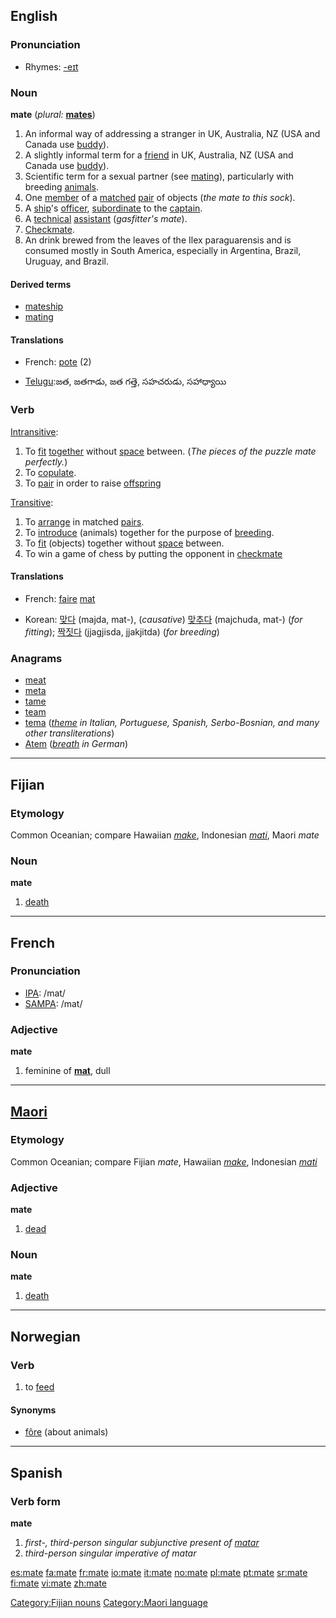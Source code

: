 {{see|maté}}
==English==

===Pronunciation===
*Rhymes: [[Rhymes:English:-eɪt|-eɪt]]

===Noun===
'''mate'''  (''plural:'' '''[[mates]]''')

# An informal way of addressing a stranger in UK, Australia, NZ (USA and Canada use [[buddy]]).  
# A slightly informal term for a [[friend]] in UK, Australia, NZ (USA and Canada use [[buddy]]).   
# Scientific term for a sexual partner (see [[mating]]), particularly with breeding [[animals]].
# One [[member]] of a [[match]]ed [[pair]] of objects (''the mate to this sock'').
# A [[ship]]'s [[officer]], [[subordinate]] to the [[captain]].
# A [[technical]] [[assistant]] (''gasfitter's mate'').
# [[Checkmate]].
# An drink brewed from the leaves of the Ilex paraguarensis and is consumed mostly in South America, especially in Argentina, Brazil, Uruguay, and Brazil.
====Derived terms====
*[[mateship]]
*[[mating]]

====Translations====
{{top}}
*French: [[pote]] (2)
{{mid}}
*[[w:Telugu language|Telugu]]:జత, జతగాడు, జత గత్తె, సహచరుడు, సహాధ్యాయి 
{{bottom}}

===Verb===
{{en-verb|mates|mating|mated}}

[[Intransitive]]:
# To [[fit]] [[together]] without [[space]] between.  (''The pieces of the puzzle mate perfectly.'')
# To [[copulate]].
# To [[pair]] in order to raise [[offspring]]

[[Transitive]]:
# To [[arrange]] in matched [[pair]]s.
# To [[introduce]] (animals) together for the purpose of [[breeding]].
# To [[fit]] (objects) together without [[space]] between.
# To win a game of chess by putting the opponent in [[checkmate]]

====Translations====
{{top}}
*French: [[faire]] [[mat]]
{{mid}}
*Korean: [[맞다]] (majda, mat-), (''causative'') [[맞추다]] (majchuda, mat-) (''for fitting''); [[짝짓다]] (jjagjisda, jjakjitda) (''for breeding'') 
{{bottom}}

===Anagrams===
*[[meat]]
*[[meta]]
*[[tame]]
*[[team]]
*[[tema]] (''[[theme]] in Italian, Portuguese, Spanish, Serbo-Bosnian, and many other transliterations'')
*[[Atem]] (''[[breath]] in German'')

----

==Fijian==

===Etymology===
Common Oceanian; compare Hawaiian ''[[make]]'', Indonesian ''[[mati]]'', Maori ''mate''

===Noun===
'''mate'''

# [[death]]

[[Category:Fijian nouns]]

----

==French==

===Pronunciation===
*[[w:IPA|IPA]]: /mat/
*[[w:SAMPA|SAMPA]]: /mat/

===Adjective===
'''mate'''

# feminine of '''[[mat]]''', dull

----

==[[Maori]]==

===Etymology===
Common Oceanian; compare Fijian ''mate'', Hawaiian ''[[make]]'', Indonesian ''[[mati]]''

===Adjective===
'''mate'''

# [[dead]]

===Noun===
'''mate'''

# [[death]]

[[Category:Maori language]]

----

==Norwegian==

===Verb===
{{no-verb-1|mat}}

#to [[feed]]

====Synonyms====
*[[fôre]] (about animals)

----

==Spanish==

===Verb form===
'''mate'''

# ''first-, third-person singular subjunctive present of [[matar]]''
# ''third-person singular imperative of matar''

[[es:mate]]
[[fa:mate]]
[[fr:mate]]
[[io:mate]]
[[it:mate]]
[[no:mate]]
[[pl:mate]]
[[pt:mate]]
[[sr:mate]]
[[fi:mate]]
[[vi:mate]]
[[zh:mate]]
